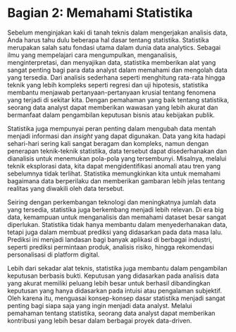 # Bagian 2: Memahami Statistika

Sebelum menginjakan kaki di tanah teknis dalam mengerjakan analisis data, Anda harus tahu dulu beberapa hal dasar tentang statistika. Statistika merupakan salah satu fondasi utama dalam dunia data analytics. Sebagai ilmu yang mempelajari cara mengumpulkan, menganalisis, menginterpretasi, dan menyajikan data, statistika memberikan alat yang sangat penting bagi para data analyst dalam memahami dan mengolah data yang tersedia. Dari analisis sederhana seperti menghitung rata-rata hingga teknik yang lebih kompleks seperti regresi dan uji hipotesis, statistika membantu menjawab pertanyaan-pertanyaan krusial tentang fenomena yang terjadi di sekitar kita. Dengan pemahaman yang baik tentang statistika, seorang data analyst dapat memberikan wawasan yang lebih akurat dan bermanfaat dalam pengambilan keputusan bisnis atau kebijakan publik.

Statistika juga mempunyai peran penting dalam mengubah data mentah menjadi informasi dan _insight_ yang dapat digunakan. Data yang kita hadapi sehari-hari sering kali sangat beragam dan kompleks, namun dengan penerapan teknik-teknik statistika, data tersebut dapat disederhanakan dan dianalisis untuk menemukan pola-pola yang tersembunyi. Misalnya, melalui teknik eksplorasi data, kita dapat mengidentifikasi anomali atau tren yang sebelumnya tidak terlihat. Statistika memungkinkan kita untuk memahami bagaimana data berperilaku dan memberikan gambaran lebih jelas tentang realitas yang diwakili oleh data tersebut.

Seiring dengan perkembangan teknologi dan meningkatnya jumlah data yang tersedia, statistika juga berkembang menjadi lebih relevan. Di era big data, kemampuan untuk menganalisis dan memahami dataset besar sangat diperlukan. Statistika tidak hanya membantu dalam menyederhanakan data, tetapi juga dalam membuat prediksi yang didasarkan pada data masa lalu. Prediksi ini menjadi landasan bagi banyak aplikasi di berbagai industri, seperti prediksi permintaan produk, analisis risiko, hingga rekomendasi personalisasi di platform digital.

Lebih dari sekadar alat teknis, statistika juga membantu dalam pengambilan keputusan berbasis bukti. Keputusan yang didasarkan pada analisis data yang akurat memiliki peluang lebih besar untuk berhasil dibandingkan keputusan yang hanya didasarkan pada intuisi atau pengalaman subjektif. Oleh karena itu, menguasai konsep-konsep dasar statistika menjadi sangat penting bagi siapa saja yang ingin menjadi data analyst. Melalui pemahaman tentang statistika, seorang data analyst dapat memberikan kontribusi yang lebih besar dalam berbagai proyek data-driven.

